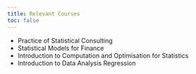 ```yaml
---
title: Relevant Courses
toc: false
---
```



- Practice of Statistical Consulting
- Statistical Models for Finance
- Introduction to Computation and Optimisation for Statistics
- Introduction to Data Analysis Regression